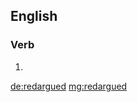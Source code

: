 ==English==

===Verb===
{{head|en|verb form}}

# {{en-past of|redargue}}

[[de:redargued]]
[[mg:redargued]]